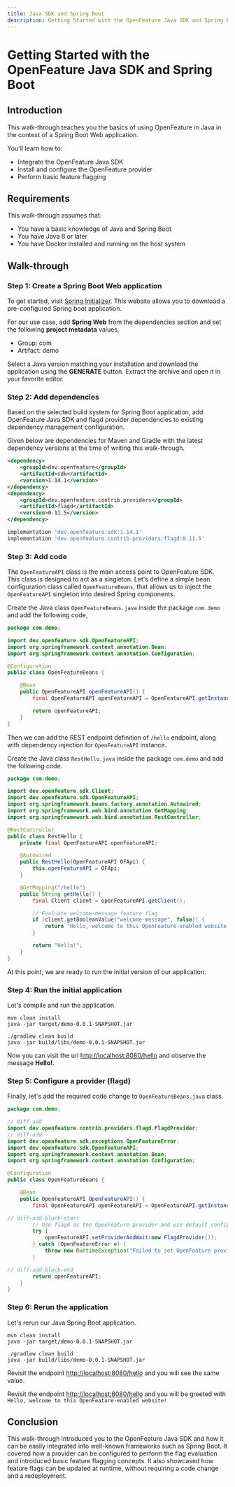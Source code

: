 ```yaml
---
title: Java SDK and Spring Boot
description: Getting Started with the OpenFeature Java SDK and Spring Boot
---
```



# Getting Started with the OpenFeature Java SDK and Spring Boot

## Introduction

This walk-through teaches you the basics of using OpenFeature in Java in the context of a Spring Boot Web application.

You'll learn how to:

- Integrate the OpenFeature Java SDK
- Install and configure the OpenFeature provider
- Perform basic feature flagging

## Requirements

This walk-through assumes that:

- You have a basic knowledge of Java and Spring Boot
- You have Java 8 or later
- You have Docker installed and running on the host system

## Walk-through

### Step 1: Create a Spring Boot Web application

To get started, visit [Spring Initializer](https://start.spring.io/).
This website allows you to download a pre-configured
Spring boot application.

For our use case, add **Spring Web** from the dependencies section and set the following **project metadata** values,

- Group: com
- Artifact: demo

Select a Java version matching your installation and download the application using the **GENERATE** button.
Extract the archive and open it in your favorite editor.

### Step 2: Add dependencies

Based on the selected build system for Spring Boot application, add OpenFeature Java SDK and flagd provider dependencies
to existing dependency management configuration.

Given below are dependencies for Maven and Gradle with the latest dependency versions at the time of writing this walk-through.

<Tabs groupId="dependency">
<TabItem value="maven" label="Maven">

```xml
<dependency>
    <groupId>dev.openfeature</groupId>
    <artifactId>sdk</artifactId>
    <version>1.14.1</version>
</dependency>
<dependency>
    <groupId>dev.openfeature.contrib.providers</groupId>
    <artifactId>flagd</artifactId>
    <version>0.11.5</version>
</dependency>
```

</TabItem>
<TabItem value="gradle" label="Gradle">

```groovy
implementation 'dev.openfeature:sdk:1.14.1'
implementation 'dev.openfeature.contrib.providers:flagd:0.11.5'
```

</TabItem>
</Tabs>

### Step 3: Add code

The `OpenFeatureAPI` class is the main access point to OpenFeature SDK.
This class is designed to act as a singleton.
Let's define
a simple bean configuration class called `OpenFeatureBeans`, that allows us to inject the `OpenFeatureAPI` singleton into desired Spring components.

Create the Java class `OpenFeatureBeans.java` inside the package `com.demo` and add the following code,

```java
package com.demo;

import dev.openfeature.sdk.OpenFeatureAPI;
import org.springframework.context.annotation.Bean;
import org.springframework.context.annotation.Configuration;

@Configuration
public class OpenFeatureBeans {

    @Bean
    public OpenFeatureAPI openFeatureAPI() {
        final OpenFeatureAPI openFeatureAPI = OpenFeatureAPI.getInstance();

        return openFeatureAPI;
    }
}
```

Then we can add the REST endpoint definition of `/hello` endpoint, along with dependency injection for `OpenFeatureAPI` instance.

Create the Java class `RestHello.java` inside the package `com.demo` and add the following code.

```java
package com.demo;

import dev.openfeature.sdk.Client;
import dev.openfeature.sdk.OpenFeatureAPI;
import org.springframework.beans.factory.annotation.Autowired;
import org.springframework.web.bind.annotation.GetMapping;
import org.springframework.web.bind.annotation.RestController;

@RestController
public class RestHello {
    private final OpenFeatureAPI openFeatureAPI;

    @Autowired
    public RestHello(OpenFeatureAPI OFApi) {
        this.openFeatureAPI = OFApi;
    }

    @GetMapping("/hello")
    public String getHello() {
        final Client client = openFeatureAPI.getClient();

        // Evaluate welcome-message feature flag
        if (client.getBooleanValue("welcome-message", false)) {
            return "Hello, welcome to this OpenFeature-enabled website!";
        }

        return "Hello!";
    }
}
```

At this point, we are ready to run the initial version of our application.

### Step 4: Run the initial application

Let's compile and run the application.

<Tabs groupId="running">
<TabItem value="maven" label="Maven">

```shell
mvn clean install
java -jar target/demo-0.0.1-SNAPSHOT.jar
```

</TabItem>
<TabItem value="gradle" label="Gradle">

```shell
./gradlew clean build
java -jar build/libs/demo-0.0.1-SNAPSHOT.jar
```

</TabItem>
</Tabs>

Now you can visit the url [http://localhost:8080/hello](http://localhost:8080/hello) and observe the message **Hello!**.

<WhyDefaultContent/>

### Step 5: Configure a provider (flagd)

<FlagdContent/>

Finally, let's add the required code change to `OpenFeatureBeans.java` class.

```java
package com.demo;

// diff-add
import dev.openfeature.contrib.providers.flagd.FlagdProvider;
// diff-add
import dev.openfeature.sdk.exceptions.OpenFeatureError;
import dev.openfeature.sdk.OpenFeatureAPI;
import org.springframework.context.annotation.Bean;
import org.springframework.context.annotation.Configuration;

@Configuration
public class OpenFeatureBeans {

    @Bean
    public OpenFeatureAPI OpenFeatureAPI() {
        final OpenFeatureAPI openFeatureAPI = OpenFeatureAPI.getInstance();

// diff-add-block-start
        // Use flagd as the OpenFeature provider and use default configurations
        try {
            openFeatureAPI.setProviderAndWait(new FlagdProvider());
        } catch (OpenFeatureError e) {
            throw new RuntimeException("Failed to set OpenFeature provider", e);
        }

// diff-add-block-end
        return openFeatureAPI;
    }
}
```

### Step 6: Rerun the application

Let's rerun our Java Spring Boot application.

<Tabs groupId="running">
<TabItem value="maven" label="Maven">

```shell
mvn clean install
java -jar target/demo-0.0.1-SNAPSHOT.jar
```

</TabItem>
<TabItem value="gradle" label="Gradle">

```shell
./gradlew clean build
java -jar build/libs/demo-0.0.1-SNAPSHOT.jar
```

</TabItem>
</Tabs>

Revisit the endpoint [http://localhost:8080/hello](http://localhost:8080/hello) and you will see the same value.

<FlagdChangeContent/>

Revisit the endpoint [http://localhost:8080/hello](http://localhost:8080/hello) and you will be greeted with `Hello, welcome to this OpenFeature-enabled website!`

## Conclusion

This walk-through introduced you to the OpenFeature Java SDK and how it can be easily integrated into well-known frameworks
such as Spring Boot.
It covered how a provider can be configured to perform the flag evaluation and introduced basic feature
flagging concepts.
It also showcased how feature flags can be updated at runtime, without requiring a code change and a redeployment.

